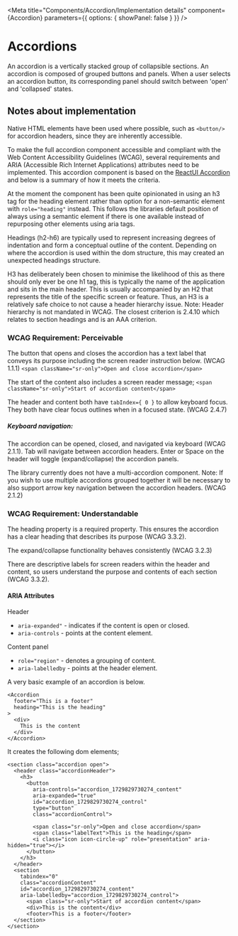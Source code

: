
<Meta
  title="Components/Accordion/Implementation details"
  component={Accordion}
  parameters={{ options: { showPanel: false } }}
/>

# Accordions
An accordion is a vertically stacked group of collapsible sections. An accordion is composed of grouped buttons and panels. When a user selects an accordion button, its corresponding panel should switch between 'open' and 'collapsed' states.

## Notes about implementation
Native HTML elements have been used where possible, such as ```<button/>``` for accordion headers, since they are inherently accessible.

To make the full accordion component accessible and compliant with the Web Content Accessibility Guidelines (WCAG), several requirements and ARIA (Accessible Rich Internet Applications) attributes need to be implemented.
This accordion component is based on the [ReactUI Accordion](https://reach.tech/accordion/) and below is a summary of how it meets the criteria.

At the moment the component has been quite opinionated in using an h3 tag for the heading element rather than option for a non-semantic element with ```role="heading"``` instead.
This follows the libraries default position of always using a semantic element if there is one available instead of repurposing other elements using aria tags.

Headings (h2-h6) are typically used to represent increasing degrees of indentation and form a conceptual outline of the content. Depending on where the accordion is used within the dom structure, this may created an unexpected headings structure.

H3 has deliberately been chosen to minimise the likelihood of this as there should only ever be one h1 tag, this is typically the name of the application and sits in the main header.
This is usually accompanied by an H2 that represents the title of the specific screen or feature. Thus, an H3 is a relatively safe choice to not cause a header hierarchy issue.
Note: Header hierarchy is not mandated in WCAG. The closest criterion is 2.4.10 which relates to section headings and is an AAA criterion.


### WCAG Requirement: Perceivable
The button that opens and closes the accordion has a text label that conveys its purpose including the screen reader instruction below. (WCAG 1.1.1)
```<span className="sr-only">Open and close accordion</span>```

The start of the content also includes a screen reader message;
```<span className="sr-only">Start of accordion content</span>```

The header and content both have ```tabIndex={ 0 }``` to allow keyboard focus. They both have clear focus outlines when in a focused state. (WCAG 2.4.7)

##### Keyboard navigation:
The accordion can be opened, closed, and navigated via keyboard (WCAG 2.1.1).
Tab will navigate between accordion headers. Enter or Space on the header will toggle (expand/collapse) the accordion panels.

The library currently does not have a multi-accordion component.
Note: If you wish to use multiple accordions grouped together it will be necessary to also support arrow key navigation between the accordion headers. (WCAG 2.1.2)

### WCAG Requirement: Understandable
The heading property is a required property. This ensures the accordion has a clear heading that describes its purpose (WCAG 3.3.2).

The expand/collapse functionality behaves consistently (WCAG 3.2.3)

There are descriptive labels for screen readers within the header and content, so users understand the purpose and contents of each section (WCAG 3.3.2).

#### ARIA Attributes
Header
- ```aria-expanded"``` - indicates if the content is open or closed.
- ```aria-controls``` - points at the content element.

Content panel
- ```role="region"``` - denotes a grouping of content.
- ```aria-labelledby``` - points at the header element.

A very basic example of an accordion is below.
```
<Accordion
  footer="This is a footer"
  heading="This is the heading"
>
  <div>
    This is the content
  </div>
</Accordion>
```
<ArgTypes of={Accordion} />

It creates the following dom elements;

```
<section class="accordion open">
  <header class="accordionHeader">
    <h3>
      <button
        aria-controls="accordion_1729829730274_content"
        aria-expanded="true"
        id="accordion_1729829730274_control"
        type="button"
        class="accordionControl">

        <span class="sr-only">Open and close accordion</span>
        <span class="labelText">This is the heading</span>
        <i class="icon icon-circle-up" role="presentation" aria-hidden="true"></i>
      </button>
    </h3>
  </header>
  <section
    tabindex="0"
    class="accordionContent"
    id="accordion_1729829730274_content"
    aria-labelledby="accordion_1729829730274_control">
      <span class="sr-only">Start of accordion content</span>
      <div>This is the content</div>
      <footer>This is a footer</footer>
  </section>
</section>
```
